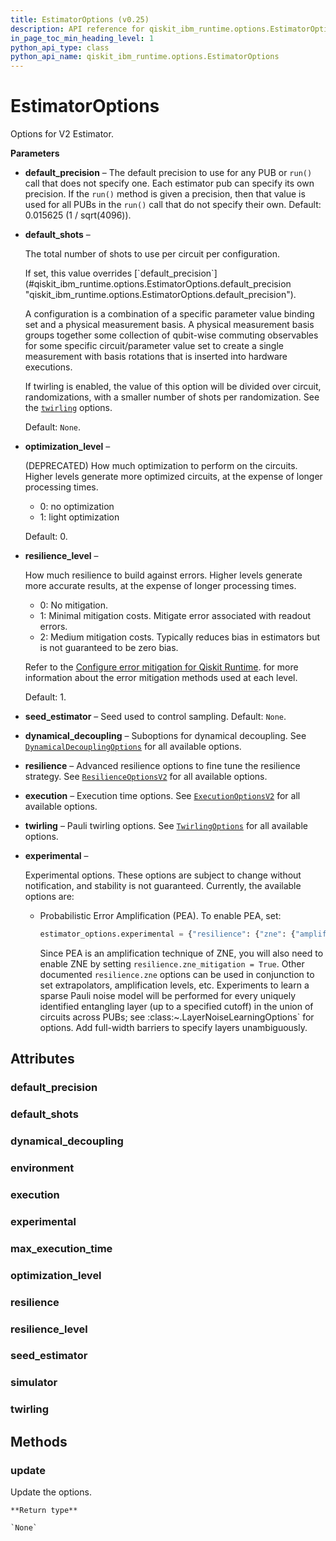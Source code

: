 ```yaml
---
title: EstimatorOptions (v0.25)
description: API reference for qiskit_ibm_runtime.options.EstimatorOptions in qiskit-ibm-runtime v0.25
in_page_toc_min_heading_level: 1
python_api_type: class
python_api_name: qiskit_ibm_runtime.options.EstimatorOptions
---
```


# EstimatorOptions

<Class id="qiskit_ibm_runtime.options.EstimatorOptions" isDedicatedPage={true} github="https://github.com/Qiskit/qiskit-ibm-runtime/tree/stable/0.25/qiskit_ibm_runtime/options/estimator_options.py#L35-L134" signature="EstimatorOptions(*args, **kwargs)" modifiers="class">
  Options for V2 Estimator.

  **Parameters**

  *   **default\_precision** – The default precision to use for any PUB or `run()` call that does not specify one. Each estimator pub can specify its own precision. If the `run()` method is given a precision, then that value is used for all PUBs in the `run()` call that do not specify their own. Default: 0.015625 (1 / sqrt(4096)).

  *   **default\_shots** –

      The total number of shots to use per circuit per configuration.

        <Admonition title="Note" type="note">
          If set, this value overrides [`default_precision`](#qiskit_ibm_runtime.options.EstimatorOptions.default_precision "qiskit_ibm_runtime.options.EstimatorOptions.default_precision").
        </Admonition>

      A configuration is a combination of a specific parameter value binding set and a physical measurement basis. A physical measurement basis groups together some collection of qubit-wise commuting observables for some specific circuit/parameter value set to create a single measurement with basis rotations that is inserted into hardware executions.

      If twirling is enabled, the value of this option will be divided over circuit, randomizations, with a smaller number of shots per randomization. See the [`twirling`](#qiskit_ibm_runtime.options.EstimatorOptions.twirling "qiskit_ibm_runtime.options.EstimatorOptions.twirling") options.

      Default: `None`.

  *   **optimization\_level** –

      (DEPRECATED) How much optimization to perform on the circuits. Higher levels generate more optimized circuits, at the expense of longer processing times.

      *   0: no optimization
      *   1: light optimization

      Default: 0.

  *   **resilience\_level** –

      How much resilience to build against errors. Higher levels generate more accurate results, at the expense of longer processing times.

      *   0: No mitigation.
      *   1: Minimal mitigation costs. Mitigate error associated with readout errors.
      *   2: Medium mitigation costs. Typically reduces bias in estimators but is not guaranteed to be zero bias.

      Refer to the [Configure error mitigation for Qiskit Runtime](/run/configure-error-mitigation). for more information about the error mitigation methods used at each level.

      Default: 1.

  *   **seed\_estimator** – Seed used to control sampling. Default: `None`.

  *   **dynamical\_decoupling** – Suboptions for dynamical decoupling. See [`DynamicalDecouplingOptions`](qiskit_ibm_runtime.options.DynamicalDecouplingOptions "qiskit_ibm_runtime.options.DynamicalDecouplingOptions") for all available options.

  *   **resilience** – Advanced resilience options to fine tune the resilience strategy. See [`ResilienceOptionsV2`](qiskit_ibm_runtime.options.ResilienceOptionsV2 "qiskit_ibm_runtime.options.ResilienceOptionsV2") for all available options.

  *   **execution** – Execution time options. See [`ExecutionOptionsV2`](qiskit_ibm_runtime.options.ExecutionOptionsV2 "qiskit_ibm_runtime.options.ExecutionOptionsV2") for all available options.

  *   **twirling** – Pauli twirling options. See [`TwirlingOptions`](qiskit_ibm_runtime.options.TwirlingOptions "qiskit_ibm_runtime.options.TwirlingOptions") for all available options.

  *   **experimental** –

      Experimental options. These options are subject to change without notification, and stability is not guaranteed. Currently, the available options are:

      *   Probabilistic Error Amplification (PEA). To enable PEA, set:

          ```python
          estimator_options.experimental = {"resilience": {"zne": {"amplifier": "pea"}}}
          ```

          Since PEA is an amplification technique of ZNE, you will also need to enable ZNE by setting `resilience.zne_mitigation = True`. Other documented `resilience.zne` options can be used in conjunction to set extrapolators, amplification levels, etc. Experiments to learn a sparse Pauli noise model will be performed for every uniquely identified entangling layer (up to a specified cutoff) in the union of circuits across PUBs; see :class:\~.LayerNoiseLearningOptions\` for options. Add full-width barriers to specify layers unambiguously.

  ## Attributes

  ### default\_precision

  <Attribute id="qiskit_ibm_runtime.options.EstimatorOptions.default_precision" attributeTypeHint="UnsetType | float" attributeValue="Unset" />

  ### default\_shots

  <Attribute id="qiskit_ibm_runtime.options.EstimatorOptions.default_shots" attributeTypeHint="UnsetType | int | None" attributeValue="Unset" />

  ### dynamical\_decoupling

  <Attribute id="qiskit_ibm_runtime.options.EstimatorOptions.dynamical_decoupling" attributeTypeHint="DynamicalDecouplingOptions | Dict" attributeValue="FieldInfo(annotation=Union[DynamicalDecouplingOptions, Dict], required=False, default_factory=DynamicalDecouplingOptions)" />

  ### environment

  <Attribute id="qiskit_ibm_runtime.options.EstimatorOptions.environment" attributeTypeHint="EnvironmentOptions | Dict" attributeValue="FieldInfo(annotation=Union[EnvironmentOptions, Dict], required=False, default_factory=EnvironmentOptions)" />

  ### execution

  <Attribute id="qiskit_ibm_runtime.options.EstimatorOptions.execution" attributeTypeHint="ExecutionOptionsV2 | Dict" attributeValue="FieldInfo(annotation=Union[ExecutionOptionsV2, Dict], required=False, default_factory=ExecutionOptionsV2)" />

  ### experimental

  <Attribute id="qiskit_ibm_runtime.options.EstimatorOptions.experimental" attributeTypeHint="UnsetType | dict" attributeValue="Unset" />

  ### max\_execution\_time

  <Attribute id="qiskit_ibm_runtime.options.EstimatorOptions.max_execution_time" attributeTypeHint="UnsetType | int" attributeValue="Unset" />

  ### optimization\_level

  <Attribute id="qiskit_ibm_runtime.options.EstimatorOptions.optimization_level" attributeTypeHint="UnsetType | int" attributeValue="Unset" />

  ### resilience

  <Attribute id="qiskit_ibm_runtime.options.EstimatorOptions.resilience" attributeTypeHint="ResilienceOptionsV2 | Dict" attributeValue="FieldInfo(annotation=Union[ResilienceOptionsV2, Dict], required=False, default_factory=ResilienceOptionsV2)" />

  ### resilience\_level

  <Attribute id="qiskit_ibm_runtime.options.EstimatorOptions.resilience_level" attributeTypeHint="UnsetType | int" attributeValue="Unset" />

  ### seed\_estimator

  <Attribute id="qiskit_ibm_runtime.options.EstimatorOptions.seed_estimator" attributeTypeHint="UnsetType | int" attributeValue="Unset" />

  ### simulator

  <Attribute id="qiskit_ibm_runtime.options.EstimatorOptions.simulator" attributeTypeHint="SimulatorOptions | Dict" attributeValue="FieldInfo(annotation=Union[SimulatorOptions, Dict], required=False, default_factory=SimulatorOptions)" />

  ### twirling

  <Attribute id="qiskit_ibm_runtime.options.EstimatorOptions.twirling" attributeTypeHint="TwirlingOptions | Dict" attributeValue="FieldInfo(annotation=Union[TwirlingOptions, Dict], required=False, default_factory=TwirlingOptions)" />

  ## Methods

  ### update

  <Function id="qiskit_ibm_runtime.options.EstimatorOptions.update" github="https://github.com/Qiskit/qiskit-ibm-runtime/tree/stable/0.25/qiskit_ibm_runtime/options/options.py#L153-L173" signature="update(**kwargs)">
    Update the options.

    **Return type**

    `None`
  </Function>
</Class>


